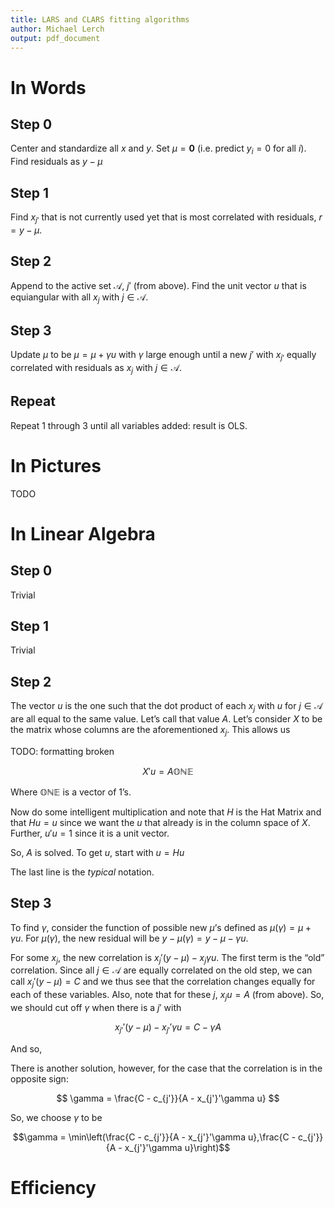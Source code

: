 ```yaml
---
title: LARS and CLARS fitting algorithms
author: Michael Lerch
output: pdf_document
---
```


In Words
========

Step 0
------

Center and standardize all $x$ and $y$.
Set $\mu = \mathbf{0}$ (i.e. predict $y_i=0$ for all $i$).
Find residuals as $y - \mu$

Step 1
------

Find $x_{j'}$ that is not currently used yet that is most correlated with
residuals, $r = y- \mu$.

Step 2
------

Append to the active set $\mathcal{A}$, $j'$ (from above).  Find the unit vector $u$ that is equiangular with all $x_j$ with $j \in \mathcal{A}$.

Step 3
------

Update $\mu$ to be $\mu = \mu + \gamma u$ with $\gamma$ large enough until a new $j'$ with $x_{j'}$ equally correlated with residuals as $x_j$ with $j \in \mathcal{A}$.

Repeat
------

Repeat 1 through 3 until all variables added: result is OLS.

In Pictures
===========

TODO

In Linear Algebra
=================

Step 0
------

Trivial

Step 1
------

Trivial

Step 2
------

The vector $u$ is the one such that the dot product of each $x_j$ with $u$ for $j \in \mathcal{A}$ are all equal to the same value.
Let's call that value $A$.
Let's consider $X$ to be the matrix whose columns are the aforementioned $x_j$.
This allows us

TODO: formatting broken

$$ X' u = A \mathbb{ONE} $$

Where $\mathbb{ONE}$ is a vector of 1's.

Now do some intelligent multiplication and note that $H$ is the Hat Matrix and that $Hu = u$ since we want the $u$ that already is in the column space of $X$.
Further, $u'u = 1$ since it is a unit vector.

\begin{align*}
X' u &= A \mathbb{ONE} \\
(X'X)^{-1} X' u &= (X'X)^{-1}A \mathbb{ONE} \\
u'X(X'X)^{-1} X' u &= A\mathbb{ONE}'(X'X)^{-1}A \mathbb{ONE} \\
u'H u &= A\mathbb{ONE}'(X'X)^{-1}A \mathbb{ONE} \\
u'u &= A\mathbb{ONE}'(X'X)^{-1}A \mathbb{ONE} \\
1 &= A^2\mathbb{ONE}'(X'X)^{-1} \mathbb{ONE} \\
A^2 &= (\mathbb{ONE}'(X'X)^{-1}\mathbb{ONE})^{-1} \\
A &= (\mathbb{ONE}'(X'X)^{-1}\mathbb{ONE})^{-1/2} \\
\end{align*}

So, $A$ is solved.
To get $u$, start with $u = Hu$

\begin{align*}
u &= Hu \\
u &= X(X'X)^{-1}X'u \\
u &= X(X'X)^{-1}A\mathbb{ONE} \\
u &= XA(X'X)^{-1}\mathbb{ONE} \\
\end{align*}

The last line is the _typical_ notation.

Step 3
------

To find $\gamma$, consider the function of possible new $\mu$'s defined as $\mu(\gamma) = \mu + \gamma u$.
For $\mu(\gamma)$, the new residual will be $y - \mu(\gamma) = y - \mu - \gamma u$.

For some $x_j$, the new correlation is $x_j'(y-\mu) - x_j\gamma u$.
The first term is the "old" correlation.
Since all $j \in \mathcal{A}$ are equally correlated on the old step, we can call $x_j'(y - \mu) = C$ and we thus see that the correlation changes equally for each of these variables.
Also, note that for these $j$, $x_j u = A$ (from above).
So, we should cut off $\gamma$ when there is a $j'$ with

$$x_{j'}'(y-\mu) - x_{j'}'\gamma u = C - \gamma A$$

And so,

\begin{align*}
x_{j'}'(y-\mu) - x_{j'}'\gamma u &= C - \gamma A \\
c_{j'} - x_{j'}'\gamma u &= C - \gamma A \\
C - c_{j'} &= \gamma(A - x_{j'}'\gamma u) \\
\gamma &= \frac{C - c_{j'}}{A - x_{j'}'\gamma u} \\
\end{align*}

There is another solution, however, for the case that the correlation is in the opposite sign:

$$ \gamma = \frac{C - c_{j'}}{A - x_{j'}'\gamma u} $$

So, we choose $\gamma$ to be

$$\gamma = \min\left(\frac{C - c_{j'}}{A - x_{j'}'\gamma u},\frac{C - c_{j'}}{A - x_{j'}'\gamma u}\right)$$









Efficiency
==========

